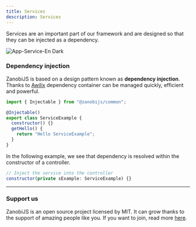 ---
title: Services
description: Services
---

Services are an important part of our framework and are designed so that they can be injected as a dependency.

<Image src={imgServiceEsDark} alt="App-Service-En Dark" />

### Dependency injection

ZanobiJS is based on a design pattern known as **dependency injection**. Thanks to
[Awilix](https://github.com/jeffijoe/awilix/) dependency container can be managed quickly,
efficient and powerful.

```js title="Example service"
import { Injectable } from "@zanobijs/common";

@Injectable()
export class ServiceExample {
  constructor() {}
  getHello() {
    return "Hello ServiceExample";
  }
}
```
In the following example, we see that dependency is resolved within the constructor of a controller.

```js title="Controller constructor example"
// Inject the service into the controller
constructor(private sExample: ServiceExample) {}
```
---

### Support us

ZanobiJS is an open source project licensed by MIT. It can grow thanks to the support of amazing people like you.
If you want to join, read more [here](https://github.com/devdroide/ZanobiJS).
